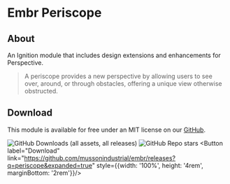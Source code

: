 # Embr Periscope

## About

An Ignition module that includes design extensions and enhancements for Perspective.

> A periscope provides a new perspective by allowing users to see over, around, or through obstacles, offering a unique view otherwise obstructed.


## Download

This module is available for free under an MIT license on our [GitHub].

![GitHub Downloads (all assets, all releases)](https://img.shields.io/github/downloads/mussonindustrial/embr/total)
![GitHub Repo stars](https://img.shields.io/github/stars/mussonindustrial/embr)
<Button label="Download" link="https://github.com/mussonindustrial/embr/releases?q=periscope&expanded=true" style={{width: '100%', height: '4rem', marginBottom: '2rem'}}/>

<DocCardList />


[GitHub]: https://github.com/mussonindustrial/embr/tree/main/modules/periscope